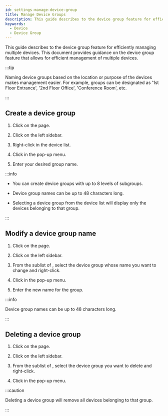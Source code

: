 ```yaml
---
id: settings-manage-device-group
title: Manage Device Groups
description: This guide describes to the device group feature for efficiently managing multiple devices.
keywords:
  - Device
  - Device Group
---
```


This guide describes to the device group feature for efficiently managing multiple devices. This document provides guidance on the device group feature that allows for efficient management of multiple devices.

:::tip

Naming device groups based on the location or purpose of the devices makes management easier. For example, groups can be designated as '1st Floor Entrance', '2nd Floor Office', 'Conference Room', etc.

:::

## Create a device group

1. Click <Cmd sid='shell.header.setting' /> on the <Cmd sid='shell.header.launcher' /> page.

2. Click <Cmd sid='setting.menu.device.root' /> on the left sidebar.

3. Right-click <Cmd sid='menu.device.allDeviceGroups' product='2' /> in the device list.

4. Click <Cmd sid='device.addDeviceGroup' product='2' /> in the pop-up menu.

5. Enter your desired group name.

:::info

* You can create device groups with up to 8 levels of subgroups.

* Device group names can be up to 48 characters long.

* Selecting a device group from the device list will display only the devices belonging to that group.

:::

## Modify a device group name

1. Click <Cmd sid='shell.header.setting' /> on the <Cmd sid='shell.header.launcher' /> page.

2. Click <Cmd sid='setting.menu.device.root' /> on the left sidebar.

3. From the sublist of <Cmd sid='menu.device.allDeviceGroups' product='2' />, select the device group whose name you want to change and right-click.

4. Click <Cmd sid='device.menu.renameDeviceGroup' product='2' /> in the pop-up menu.

5. Enter the new name for the group.

:::info

Device group names can be up to 48 characters long.

:::

## Deleting a device group

1. Click <Cmd sid='shell.header.setting' /> on the <Cmd sid='shell.header.launcher' /> page.

2. Click <Cmd sid='setting.menu.device.root' /> on the left sidebar.

3. From the sublist of <Cmd sid='menu.device.allDeviceGroups' product='2' />, select the device group you want to delete and right-click.

4. Click <Cmd sid='device.menu.deleteDeviceGroup' product='2' /> in the pop-up menu.

:::caution

Deleting a device group will remove all devices belonging to that group.

:::
